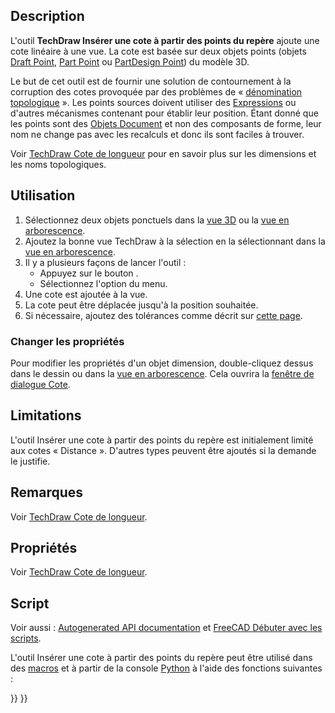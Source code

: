 <languages/>

{{Docnav/fr
|[[TechDraw_AxoLengthDimension/fr|Cote axonométrique]]
|[[TechDraw_DimensionRepair/fr|Réparation des cotes]]
|[[TechDraw_Workbench/fr|Atelier TechDraw]]
|IconL=TechDraw_AxoLengthDimension.svg
|IconR=TechDraw_DimensionRepair.svg
|IconC=Workbench_TechDraw.svg
}}

{{GuiCommand/fr
|Name=TechDraw LandmarkDimension
|Name/fr=TechDraw Dimension de repère
|MenuLocation=TechDraw → Dimensions → Insérer une cote à partir des points du repère - EXPÉRIMENTAL
|Workbenches=[[TechDraw_Workbench/fr|TechDraw]]
|Version=0.19
|SeeAlso=[[TechDraw_HorizontalDimension/fr|TechDraw Cote horizontale]], [[TechDraw_VerticalDimension/fr|TechDraw Cote verticale]]
}}

==Description==

L'outil '''TechDraw Insérer une cote à partir des points du repère''' ajoute une cote linéaire à une vue. La cote est basée sur deux objets points (objets [[Draft_Point/fr|Draft Point]], [[Part_Point/fr|Part Point]] ou [[PartDesign_Point/fr|PartDesign Point]]) du modèle 3D.

Le but de cet outil est de fournir une solution de contournement à la corruption des cotes provoquée par des problèmes de « [[Topological_naming_problem/fr|dénomination topologique]] ». Les points sources doivent utiliser des [[Expressions/fr|Expressions]] ou d'autres mécanismes contenant pour établir leur position. Étant donné que les points sont des [[App_DocumentObject/fr|Objets Document]] et non des composants de forme, leur nom ne change pas avec les recalculs et donc ils sont faciles à trouver.

Voir [[TechDraw_LengthDimension/fr#Propri.C3.A9t.C3.A9s|TechDraw Cote de longueur]] pour en savoir plus sur les dimensions et les noms topologiques.

<span id="Usage"></span>
==Utilisation==

# Sélectionnez deux objets ponctuels dans la [[3D_view/fr|vue 3D]] ou la [[Tree_view/fr|vue en arborescence]].
# Ajoutez la bonne vue TechDraw à la sélection en la sélectionnant dans la [[Tree_view/fr|vue en arborescence]].
# Il y a plusieurs façons de lancer l'outil :
#* Appuyez sur le bouton {{Button|[[Image:TechDraw_LandmarkDimension.svg|16px]] [[TechDraw_LandmarkDimension/fr|Insérer une cote à partir des points du repère - EXPÉRIMENTAL]]}}.
#* Sélectionnez l'option {{MenuCommand|TechDraw → Dimensions → [[Image:TechDraw_LandmarkDimension.svg|16px]] Insérer une cote à partir des points du repère - EXPÉRIMENTAL}} du menu.
# Une cote est ajoutée à la vue.
# La cote peut être déplacée jusqu'à la position souhaitée.
# Si nécessaire, ajoutez des tolérances comme décrit sur [[TechDraw_Geometric_dimensioning_and_tolerancing/fr#Tolérances|cette page]].

<span id="Change_properties"></span>
===Changer les propriétés===

Pour modifier les propriétés d'un objet dimension, double-cliquez dessus dans le dessin ou dans la [[Tree_view/fr|vue en arborescence]]. Cela ouvrira la [[TechDraw_LengthDimension/fr#Fenêtre_de_dialogue_Cote|fenêtre de dialogue Cote]].

== Limitations ==

L'outil Insérer une cote à partir des points du repère est initialement limité aux cotes « Distance ». D'autres types peuvent être ajoutés si la demande le justifie.

<span id="Notes"></span>
==Remarques==

Voir [[TechDraw_LengthDimension/fr#Remarques/fr|TechDraw Cote de longueur]].

<span id="Properties"></span>
==Propriétés== 

Voir [[TechDraw_LengthDimension/fr#Propri.C3.A9t.C3.A9s/fr|TechDraw Cote de longueur]].

<span id="Scripting"></span>
==Script==

Voir aussi : [https://freecad.github.io/SourceDoc/ Autogenerated API documentation] et [[FreeCAD_Scripting_Basics/fr|FreeCAD Débuter avec les scripts]].

L'outil Insérer une cote à partir des points du repère peut être utilisé dans des [[Macros/fr|macros]] et à partir de la console [[Python/fr|Python]] à l'aide des fonctions suivantes :

{{Code|code=
dim1 = FreeCAD.ActiveDocument.addObject("TechDraw::LandmarkDimension", "Landmark")
dim1.Type = "Distance"
dim1.References2D = [(TDView, "Vertex1")]
dim1.References3D = [(Point3d1, "Vertex1")]
dim1.References3D = [(Point3d2, "Vertex1")]
page.addView(dim1)
}}


{{Docnav/fr
|[[TechDraw_AxoLengthDimension/fr|Cote axonométrique]]
|[[TechDraw_DimensionRepair/fr|Réparation des cotes]]
|[[TechDraw_Workbench/fr|Atelier TechDraw]]
|IconL=TechDraw_AxoLengthDimension.svg
|IconR=TechDraw_DimensionRepair.svg
|IconC=Workbench_TechDraw.svg
}}

{{TechDraw Tools navi{{#translation:}}}}
{{Userdocnavi{{#translation:}}}}